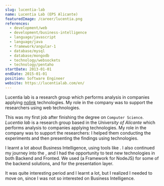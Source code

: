 ```yaml
---
slug: lucentia-lab
name: Lucentia Lab (EPS Alicante)
featuredImage: /career/lucentia.png
references:
  - development/web
  - development/business-intelligence
  - language/javascript
  - language/java
  - framework/angular-1
  - database/mysql
  - database/mongodb
  - technology/websockets
  - technology/pentaho
startDate: 2013-01-01
endDate: 2015-01-01
position: Software Engineer
website: https://lucentialab.com/en/
---
```


Lucentia lab is a research group which performs analysis in companies applying [nolink](development/business-intelligence) technologies. My role in the company was to support the researchers using web technologies.

This was my first job after finishing the degree on `Computer Science`. _Lucentia lab_ is a research group based in the _University of Alicante_ which performs analysis to companies applying [](development/business-intelligence) technologies. My role in the company was to support the researchers: I helped them conducting the experiments and then presenting the findings using [](development/web) technologies.

I learnt a lot about Business Intelligence, using tools like [](technology/pentaho). I also continued my journey into the [](development/web), and I had the opportunity to test new technologies in both Backend and Fronted. We used [](framework/sailsjs) (a Framework for NodeJS) for some of the backend solutions, and [](framework/angular-1) for the presentation layer.

It was quite interesting period and I learnt a lot, but I realized I needed to move on, since I was not so interested on Business Intelligence.
